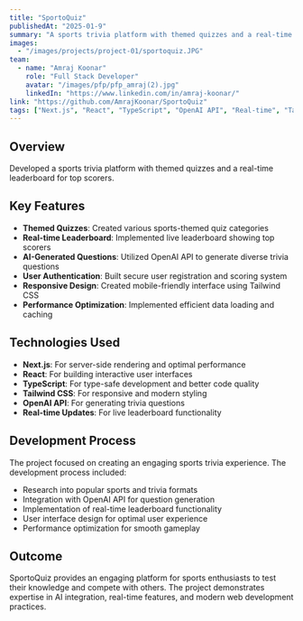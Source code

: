 ```yaml
---
title: "SportoQuiz"
publishedAt: "2025-01-9"
summary: "A sports trivia platform with themed quizzes and a real-time leaderboard for top scorers."
images:
  - "/images/projects/project-01/sportoquiz.JPG"
team:
  - name: "Amraj Koonar"
    role: "Full Stack Developer"
    avatar: "/images/pfp/pfp_amraj(2).jpg"
    linkedIn: "https://www.linkedin.com/in/amraj-koonar/"
link: "https://github.com/AmrajKoonar/SportoQuiz"
tags: ["Next.js", "React", "TypeScript", "OpenAI API", "Real-time", "Tailwind CSS"]
---
```


## Overview

Developed a sports trivia platform with themed quizzes and a real-time leaderboard for top scorers.

## Key Features

- **Themed Quizzes**: Created various sports-themed quiz categories
- **Real-time Leaderboard**: Implemented live leaderboard showing top scorers
- **AI-Generated Questions**: Utilized OpenAI API to generate diverse trivia questions
- **User Authentication**: Built secure user registration and scoring system
- **Responsive Design**: Created mobile-friendly interface using Tailwind CSS
- **Performance Optimization**: Implemented efficient data loading and caching

## Technologies Used

- **Next.js**: For server-side rendering and optimal performance
- **React**: For building interactive user interfaces
- **TypeScript**: For type-safe development and better code quality
- **Tailwind CSS**: For responsive and modern styling
- **OpenAI API**: For generating trivia questions
- **Real-time Updates**: For live leaderboard functionality

## Development Process

The project focused on creating an engaging sports trivia experience. The development process included:

- Research into popular sports and trivia formats
- Integration with OpenAI API for question generation
- Implementation of real-time leaderboard functionality
- User interface design for optimal user experience
- Performance optimization for smooth gameplay

## Outcome

SportoQuiz provides an engaging platform for sports enthusiasts to test their knowledge and compete with others. The project demonstrates expertise in AI integration, real-time features, and modern web development practices. 
